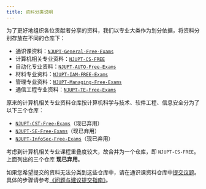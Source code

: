 ```yaml
---
title: 资料分类说明
---
```



为了更好地组织各位贡献者分享的资料，我们以专业大类作为划分依据，将资料分别存放在不同的仓库下：

- 通识课资料：[`NJUPT-General-Free-Exams`](https://github.com/NJUPTFreeExams/NJUPT-General-Free-Exams)
- 计算机相关专业资料：[`NJUPT-CS-FREE`](https://github.com/NJUPTFreeExams/NJUPT-CS-FREE)
- 自动化专业资料：[`NJUPT-AUTO-Free-Exams`](https://github.com/NJUPTFreeExams/NJUPT-AUTO-Free-Exams)
- 材料专业资料：[`NJUPT-IAM-FREE-Exams`](https://github.com/NJUPTFreeExams/NJUPT-IAM-FREE-Exams)
- 管理专业资料：[`NJUPT-Managing-Free-Exams`](https://github.com/NJUPTFreeExams/NJUPT-Managing-Free-Exams)
- 通信工程专业资料：[`NJUPT-TE-Free-Exams`](https://github.com/NJUPTFreeExams/NJUPT-TE-Free-Exams)

<Aside>
原来的计算机相关专业资料仓库按计算机科学与技术、软件工程、信息安全分为了以下三个仓库：

- [`NJUPT-CST-Free-Exams`](https://github.com/NJUPTFreeExams/NJUPT-CST-Free-Exams)（现已弃用）
- [`NJUPT-SE-Free-Exams`](https://github.com/NJUPTFreeExams/NJUPT-SE-Free-Exams)（现已弃用）
- [`NJUPT-InfoSec-Free-Exams`](https://github.com/NJUPTFreeExams/NJUPT-InfoSec-Free-Exams)（现已弃用）

考虑到计算机相关专业课程重叠度较大，故合并为一个仓库，即 `NJUPT-CS-FREE`。上面列出的三个仓库 **现已弃用**。
</Aside>

如果您希望提交的资料无法分类到这些仓库中，请在通识课资料仓库中[提交议题](https://github.com/NJUPTFreeExams/NJUPT-General-Free-Exams/issues/new/choose)。具体的步骤请参考[《问题与建议提交指南》](/guides/report-issues)。
